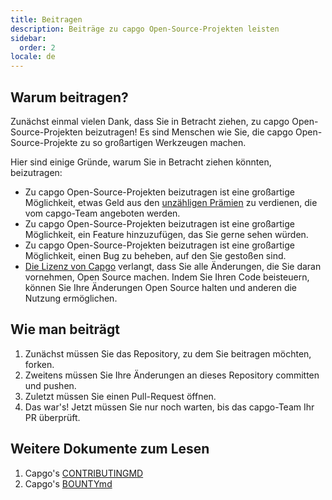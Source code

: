 ```yaml
---
title: Beitragen
description: Beiträge zu capgo Open-Source-Projekten leisten
sidebar:
  order: 2
locale: de
---
```


## Warum beitragen?

Zunächst einmal vielen Dank, dass Sie in Betracht ziehen, zu capgo Open-Source-Projekten beizutragen! Es sind Menschen wie Sie, die capgo Open-Source-Projekte zu so großartigen Werkzeugen machen.

Hier sind einige Gründe, warum Sie in Betracht ziehen könnten, beizutragen:

* Zu capgo Open-Source-Projekten beizutragen ist eine großartige Möglichkeit, etwas Geld aus den [unzähligen Prämien](https://consolealgoraio/org/Capgo) zu verdienen, die vom capgo-Team angeboten werden.
* Zu capgo Open-Source-Projekten beizutragen ist eine großartige Möglichkeit, ein Feature hinzuzufügen, das Sie gerne sehen würden.
* Zu capgo Open-Source-Projekten beizutragen ist eine großartige Möglichkeit, einen Bug zu beheben, auf den Sie gestoßen sind.
* [Die Lizenz von Capgo](https://githubcom/Cap-go/capgo/blob/main/LICENSE) verlangt, dass Sie alle Änderungen, die Sie daran vornehmen, Open Source machen. Indem Sie Ihren Code beisteuern, können Sie Ihre Änderungen Open Source halten und anderen die Nutzung ermöglichen.

## Wie man beiträgt

1. Zunächst müssen Sie das Repository, zu dem Sie beitragen möchten, forken.
2. Zweitens müssen Sie Ihre Änderungen an dieses Repository committen und pushen.
3. Zuletzt müssen Sie einen Pull-Request öffnen.
4. Das war's! Jetzt müssen Sie nur noch warten, bis das capgo-Team Ihr PR überprüft.

## Weitere Dokumente zum Lesen

1. Capgo's [CONTRIBUTINGMD](https://githubcom/Cap-go/capgo/blob/main/CONTRIBUTINGmd)
2. Capgo's [BOUNTYmd](https://githubcom/Cap-go/capgo/blob/main/BOUNTYmd)